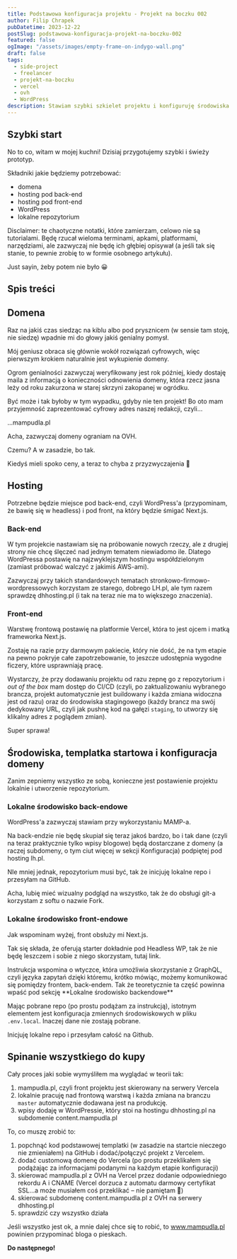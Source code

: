 ```yaml
---
title: Podstawowa konfiguracja projektu - Projekt na boczku 002
author: Filip Chrapek
pubDatetime: 2023-12-22
postSlug: podstawowa-konfiguracja-projekt-na-boczku-002
featured: false
ogImage: "/assets/images/empty-frame-on-indygo-wall.png"
draft: false
tags:
  - side-project
  - freelancer
  - projekt-na-boczku
  - vercel
  - ovh
  - WordPress
description: Stawiam szybki szkielet projektu i konfiguruję środowiska.
---
```


## Szybki start

No to co, witam w mojej kuchni! Dzisiaj przygotujemy szybki i świeży prototyp.

Składniki jakie będziemy potrzebować:
- domena 
- hosting pod back-end
- hosting pod front-end
- WordPress
- lokalne repozytorium

<Callout>
Disclaimer: te chaotyczne notatki, które zamierzam, celowo nie są tutorialami. Będę rzucał wieloma terminami, apkami, platformami, narzędziami, ale zazwyczaj nie będę ich głębiej opisywał (a jeśli tak się stanie, to pewnie zrobię to w formie osobnego artykułu).
 
Just sayin, żeby potem nie było 😀
</Callout>

## Spis treści

## Domena

Raz na jakiś czas siedząc na kiblu albo pod prysznicem (w sensie tam stoję, nie siedzę) wpadnie mi do głowy jakiś genialny pomysł.

Mój geniusz obraca się głównie wokół rozwiązań cyfrowych, więc pierwszym krokiem naturalnie jest wykupienie domeny.

Ogrom genialności zazwyczaj weryfikowany jest rok później, kiedy dostaję maila z informacją o konieczności odnowienia domeny, która rzecz jasna leży od roku zakurzona w starej skrzyni zakopanej w ogródku.

Być może i tak byłoby w tym wypadku, gdyby nie ten projekt! Bo oto mam przyjemność zaprezentować cyfrowy adres naszej redakcji, czyli...

...mampudla.pl

Acha, zazwyczaj domeny ograniam na <LinkExternal href="https://www.ovhcloud.com/">OVH</LinkExternal>.

Czemu? A w zasadzie, bo tak.

Kiedyś mieli spoko ceny, a teraz to chyba z przyzwyczajenia 🤷

## Hosting

Potrzebne będzie miejsce pod back-end, czyli WordPress'a (przypominam, że bawię się w headless) i pod front, na który będzie śmigać Next.js.
### Back-end

W tym projekcie nastawiam się na próbowanie nowych rzeczy, ale z drugiej strony nie chcę ślęczeć nad jednym tematem niewiadomo ile. Dlatego WordPressa postawię na najzwyklejszym hostingu współdzielonym (zamiast próbować walczyć z jakimiś AWS-ami).

Zazwyczaj przy takich standardowych tematach stronkowo-firmowo-wordpressowych korzystam ze starego, dobrego <LinkExternal href="https://www.lh.pl/hosting?ref=kiwwwipl">LH.pl</LinkExternal>, ale tym razem sprawdzę <LinkExternal href="dhhosting.pl">dhhosting.pl</LinkExternal> (i tak na teraz nie ma to większego znaczenia).
### Front-end 

Warstwę frontową postawię na platformie <LinkExternal href="https://vercel.com/">Vercel</LinkExternal>, która to jest ojcem i matką frameworka Next.js.

Zostaję na razie przy darmowym pakiecie, który nie dość, że na tym etapie na pewno pokryje całe zapotrzebowanie, to jeszcze udostępnia wygodne ficzery, które usprawniają pracę.

Wystarczy, że przy dodawaniu projektu od razu zepnę go z repozytorium i *out of the box* mam dostęp do CI/CD (czyli, po zaktualizowaniu wybranego brancza, projekt automatycznie jest buildowany i każda zmiana widoczna jest od razu) oraz do środowiska stagingowego (każdy brancz ma swój dedykowany URL, czyli jak pushnę kod na gałęzi `staging`, to utworzy się klikalny adres z poglądem zmian).

Super sprawa!

## Środowiska, templatka startowa i konfiguracja domeny

Zanim zepniemy wszystko ze sobą, konieczne jest postawienie projektu lokalnie i utworzenie repozytorium.

### Lokalne środowisko back-endowe

WordPress'a zazwyczaj stawiam przy wykorzystaniu <LinkExternal href="https://www.mamp.info/">MAMP-a</LinkExternal>.

Na back-endzie nie będę skupiał się teraz jakoś bardzo, bo i tak dane (czyli na teraz praktycznie tylko wpisy blogowe) będą dostarczane z domeny (a raczej subdomeny, o tym ciut więcej w sekcji Konfiguracja) podpiętej pod hosting lh.pl.

NIe mniej jednak, repozytorium musi być, tak że inicjuję lokalne repo i przesyłam na <LinkExternal href="https://github.com/">GitHub</LinkExternal>.

Acha, lubię mieć wizualny podgląd na wszystko, tak że do obsługi git-a korzystam z softu o nazwie <LinkExternal href="https://git-fork.com/">Fork</LinkExternal>.

### Lokalne środowisko front-endowe

Jak wspominam wyżej, front obsłuży mi Next.js.

Tak się składa, że oferują starter dokładnie pod Headless WP, tak że nie będę leszczem i sobie z niego skorzystam, <LinkExternal href="https://vercel.com/templates/next.js/isr-blog-nextjs-wordpress">tutaj link</LinkExternal>.

<Callout>
Instrukcja wspomina o wtyczce, która umożliwia skorzystanie z GraphQL, czyli języka zapytań dzięki któremu, krótko mówiąc, możemy komunikować się pomiędzy frontem, back-endem. Tak że teoretycznie ta część powinna wpaść pod sekcję **Lokalne środowisko backendowe**
</Callout>

Mając pobrane repo (po prostu podążam za instrukcją), istotnym elementem jest konfiguracja zmiennych środowiskowych w pliku `.env.local`. Inaczej dane nie zostają pobrane.

Inicjuję lokalne repo i przesyłam całość na Github.

## Spinanie wszystkiego do kupy

Cały proces jaki sobie wymyśliłem ma wyglądać w teorii tak:
1. <LinkExternal href="https://www.mampudla.pl/">mampudla.pl</LinkExternal>, czyli front projektu jest skierowany na serwery Vercela
2. lokalnie pracuję nad frontową warstwą i każda zmiana na branczu `master` automatycznie dodawana jest na produkcję.
3. wpisy dodaję w WordPressie, który stoi na hostingu dhhosting.pl na subdomenie content.mampudla.pl

To, co muszę zrobić to:
1. popchnąć kod <LinkExternal href="https://vercel.com/templates/next.js/isr-blog-nextjs-wordpress">podstawowej templatki</LinkExternal> (w zasadzie na startcie nieczego nie zmieniałem) na GitHub i dodać/połączyć projekt z Vercelem.
2. dodać customową domenę do Vercela (po prostu przeklikałem się podążając za informacjami podanymi na każdym etapie konfiguracji)
3. skierować <LinkExternal href="https://www.mampudla.pl/">mampudla.pl</LinkExternal> z OVH na Vercel przez dodanie odpowiedniego rekordu A i CNAME (Vercel dorzuca z automatu darmowy certyfikat SSL...a może musiałem coś przeklikać – nie pamiętam 🤷)
4. skierować subdomenę content.mampudla.pl z OVH na serwery dhhosting.pl
5. sprawdzić czy wszystko działa

Jeśli wszystko jest ok, a mnie dalej chce się to robić, to <LinkExternal href="https://www.mampudla.pl/">www.mampudla.pl</LinkExternal> powinien przypominać bloga o pieskach.

**Do następnego!**

